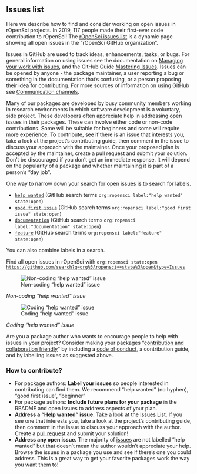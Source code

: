 ## Issues list {#issues}

Here we describe how to find and consider working on open issues in rOpenSci projects. In 2019, 117 people made their first-ever code contribution to rOpenSci! The [rOpenSci issues list](https://github.com/search?q=org%3Aropensci+state%3Aopen&type=Issues) is a dynamic page showing all open issues in the “rOpenSci GitHub organization”. 

Issues in GitHub are used to track ideas, enhancements, tasks, or bugs. For general information on using issues see the documentation on [Managing your work with issues](https://docs.github.com/en/github/managing-your-work-on-github/managing-your-work-with-issues), and the GitHub Guide [Mastering Issues](https://guides.github.com/features/issues/). Issues can be opened by anyone - the package maintainer, a user reporting a bug or something in the documentation that’s confusing, or a person proposing their idea for contributing. For more sources of information on using GitHub see [Communication channels](#channels-github).

Many of our packages are developed by busy community members working in research environments in which software development is a voluntary, side project. These developers often appreciate help in addressing open issues in their packages. These can involve either code or non-code contributions. Some will be suitable for beginners and some will require more experience. To contribute, see if there is an issue that interests you, take a look at the project’s contributing guide, then comment in the issue to discuss your approach with the maintainer. Once your proposed plan is accepted by the maintainer, create a pull request and submit your solution. Don’t be discouraged if you don’t get an immediate response. It will depend on the popularity of a package and whether maintaining it is part of a person’s “day job”. 

One way to narrow down your search for open issues is to search for labels. 

*   [`help wanted`](https://github.com/search?q=org%3Aropensci+label%3A%22help+wanted%22+state%3Aopen&type=Issues) (GitHub search terms `org:ropensci label:"help wanted" state:open`)
*   [`good first issue`](https://github.com/search?q=org%3Aropensci+label%3A%22good+first+issue%22+state%3Aopen&type=Issues) (GitHub search terms `org:ropensci label:"good first issue" state:open`)
*   [`documentation`](https://github.com/search?q=org%3Aropensci+label%3A%22documentation%22+state%3Aopen&type=Issues) (GitHub search terms `org:ropensci label:"documentation" state:open`)
*   [`feature`](https://github.com/search?q=org%3Aropensci+label%3A%22feature%22+state%3Aopen&type=Issues) (GitHub search terms `org:ropensci label:"feature" state:open`)

You can also combine labels in a search.

Find all open issues in rOpenSci with `org:ropensci state:open` [`https://github.com/search?q=org%3Aropensci++state%3Aopen&type=Issues`](https://github.com/search?q=org%3Aropensci++state%3Aopen&type=Issues)

![Non-coding “help wanted” issue](images/issues_non_code_tabulizer.png "Non-coding “help wanted” issue")

_Non-coding “help wanted” issue_


![Coding "help wanted" issue](images/issues_code_jstor.png "Coding "help wanted" issue")

_Coding "help wanted" issue_


Are you a package author who wants to encourage people to help with issues in your project? Consider making your packages “[contribution and collaboration friendly](https://devguide.ropensci.org/collaboration.html#friendlyfiles)” by including a [code of conduct](https://devguide.ropensci.org/collaboration.html#code-of-conduct), a contribution guide, and by labelling issues as suggested above. 


### How to contribute? 

*   For package authors: **Label your issues** so people interested in contributing can find them. We recommend “help wanted” (no hyphen), “good first issue”, “beginner”
*   For package authors: **Include future plans for your package** in the README and open issues to address aspects of your plan.
*   **Address a “Help wanted” issue**. Take a look at the [Issues List](https://github.com/search?q=org%3Aropensci+label%3A%22help+wanted%22+state%3Aopen&type=Issues). If you see one that interests you, take a look at the project’s contributing guide, then comment in the issue to discuss your approach with the author. Create a [pull request](#channels-github) and submit your solution!
*   **Address any open issue.** The majority of [issues](https://github.com/search?q=org%3Aropensci+state%3Aopen&type=Issues) are not labelled “help wanted” but that doesn’t mean the author wouldn’t appreciate your help. Browse the issues in a package you use and see if there’s one you could address. This is a great way to get your favorite packages work the way you want them to!
